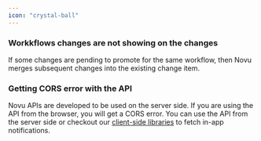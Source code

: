 ```yaml
---
icon: "crystal-ball"
---
```


### Workkflows changes are not showing on the changes

If some changes are pending to promote for the same workflow, then Novu merges subsequent changes into the existing change item.

### Getting CORS error with the API

Novu APIs are developed to be used on the server side. If you are using the API from the browser, you will get a CORS error. You can use the API from the server side or checkout our [client-side libraries](/sdks/overview#web-and-mobile-sdks) to fetch in-app notifications.
